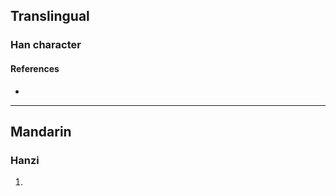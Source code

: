 {{character info/new}}
==Translingual==

===Han character===
{{Han char|rn=93|rad=牛|as=11|sn=15|four=|canj=HQIIH|ids=⿰牜參}}

====References====
* {{Han ref|kx=0703.330|dkj=20143|dj=1116.280|hdz=31819.120|uh=7299|ud=29337}}

----

==Mandarin==

===Hanzi===
{{cmn-hanzi|pin=[[sān]] ([[san1]]|pin=[[sōu]] ([[sou1]])|wg=san<sup>1</sup>}}

# {{defn|lang=cmn|sort=牛11}}